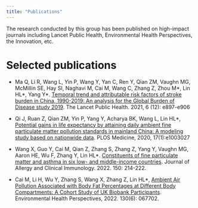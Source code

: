 ```yaml
---
title: "Publications"
---
```


The research conducted by this group has been published on high-impact journals including Lancet Public Health, Environmental Health Perspectives, the Innovation, etc.


# Selected publications

- Ma Q, Li R, Wang L, Yin P, Wang Y, Yan C, Ren Y, Qian ZM, Vaughn MG, McMillin SE, Hay SI, Naghavi M, Cai M, Wang C, Zhang Z, Zhou M\*, Lin HL\*, Yang Y\*. [Temporal trend and attributable risk factors of stroke burden in China, 1990-2019: An analysis for the Global Burden of Disease study 2019](https://www.thelancet.com/journals/lanpub/article/PIIS2468-2667(21)00228-0/fulltext). The Lancet Public Health. 2021, 6 (12): e897-e906

- Qi J, Ruan Z, Qian ZM, Yin P, Yang Y, Acharya BK, Wang L, Lin HL*, [Potential gains in life expectancy by attaining daily ambient fine particulate matter pollution standards in mainland China: A modeling study based on nationwide data](https://journals.plos.org/plosmedicine/article?id=10.1371/journal.pmed.1003027). PLOS Medicine, 2020, 17(1):e1003027

- Wang X, Guo Y, Cai M, Qian Z, Zhang S, Zhang Z, Yang Y, Vaughn MG, Aaron HE, Wu F, Zhang Y, Lin HL*. [Constituents of fine particulate matter and asthma in six low- and middle-income countries](https://www.jacionline.org/article/S0091-6749(21)02737-8/pdf). Journal of Allergy and Clinical Immunology. 2022. 150: 214-222.

- Cai M, Li H, Wu Y, Zhang S, Wang X, Zhang Z, Lin HL*, [Ambient Air Pollution Associated with Body Fat Percentages at Different Body Compartments: A Cohort Study of UK Biobank Participants](https://ehp.niehs.nih.gov/doi/10.1289/EHP10920). Environmental Health Perspectives, 2022. 130(6): 067702.



